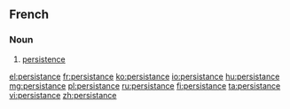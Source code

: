 ==French==

===Noun===
{{fr-noun|f|persistance}}

# [[persistence]]

[[el:persistance]]
[[fr:persistance]]
[[ko:persistance]]
[[io:persistance]]
[[hu:persistance]]
[[mg:persistance]]
[[pl:persistance]]
[[ru:persistance]]
[[fi:persistance]]
[[ta:persistance]]
[[vi:persistance]]
[[zh:persistance]]